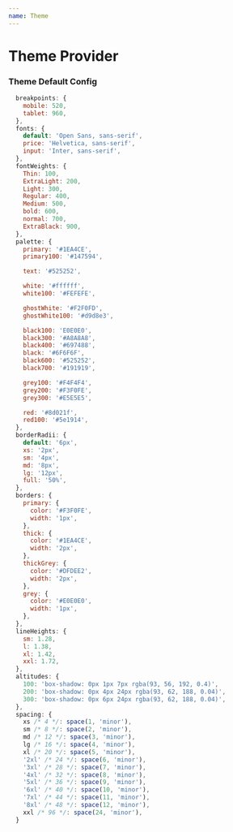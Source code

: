 ```yaml
---
name: Theme
---
```


# Theme Provider

### Theme Default Config

```js
  breakpoints: {
    mobile: 520,
    tablet: 960,
  },
  fonts: {
    default: 'Open Sans, sans-serif',
    price: 'Helvetica, sans-serif',
    input: 'Inter, sans-serif',
  },
  fontWeights: {
    Thin: 100,
    ExtraLight: 200,
    Light: 300,
    Regular: 400,
    Medium: 500,
    bold: 600,
    normal: 700,
    ExtraBlack: 900,
  },
  palette: {
    primary: '#1EA4CE',
    primary100: '#147594',

    text: '#525252',

    white: '#ffffff',
    white100: '#FEFEFE',

    ghostWhite: '#F2F0FD',
    ghostWhite100: '#d9d8e3',

    black100: 'E0E0E0',
    black300: '#A8A8A8',
    black400: '#697488',
    black: '#6F6F6F',
    black600: '#525252',
    black700: '#191919',

    grey100: '#F4F4F4',
    grey200: '#F3F0FE',
    grey300: '#E5E5E5',

    red: '#8d021f',
    red100: '#5e1914',
  },
  borderRadii: {
    default: '6px',
    xs: '2px',
    sm: '4px',
    md: '8px',
    lg: '12px',
    full: '50%',
  },
  borders: {
    primary: {
      color: '#F3F0FE',
      width: '1px',
    },
    thick: {
      color: '#1EA4CE',
      width: '2px',
    },
    thickGrey: {
      color: '#DFDEE2',
      width: '2px',
    },
    grey: {
      color: '#E0E0E0',
      width: '1px',
    },
  },
  lineHeights: {
    sm: 1.28,
    l: 1.38,
    xl: 1.42,
    xxl: 1.72,
  },
  altitudes: {
    100: 'box-shadow: 0px 1px 7px rgba(93, 56, 192, 0.4)',
    200: 'box-shadow: 0px 4px 24px rgba(93, 62, 188, 0.04)',
    300: 'box-shadow: 0px 6px 24px rgba(93, 62, 188, 0.04)',
  },
  spacing: {
    xs /* 4 */: space(1, 'minor'),
    sm /* 8 */: space(2, 'minor'),
    md /* 12 */: space(3, 'minor'),
    lg /* 16 */: space(4, 'minor'),
    xl /* 20 */: space(5, 'minor'),
    '2xl' /* 24 */: space(6, 'minor'),
    '3xl' /* 28 */: space(7, 'minor'),
    '4xl' /* 32 */: space(8, 'minor'),
    '5xl' /* 36 */: space(9, 'minor'),
    '6xl' /* 40 */: space(10, 'minor'),
    '7xl' /* 44 */: space(11, 'minor'),
    '8xl' /* 48 */: space(12, 'minor'),
    xxl /* 96 */: space(24, 'minor'),
  }
```

